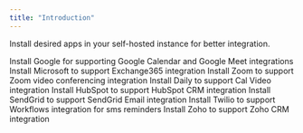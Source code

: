 ```yaml
---
title: "Introduction"
---
```


Install desired apps in your self-hosted instance for better integration.

<CardGroup cols={2}>
    <Card href="/self-hosting/apps/install-apps/google" title="Google" icon="google">
        Install Google for supporting Google Calendar and Google Meet integrations
    </Card>
    <Card href="/self-hosting/apps/install-apps/microsoft" title="Microsoft" icon="microsoft">
        Install Microsoft to support Exchange365 integration
    </Card>
    <Card href="/self-hosting/apps/install-apps/zoom" title="Zoom" icon="z">
        Install Zoom to support Zoom video conferencing integration
    </Card>
    <Card href="/self-hosting/apps/install-apps/daily" title="Daily" icon="video">
        Install Daily to support Cal Video integration
    </Card>
    <Card href="/self-hosting/apps/install-apps/hubspot" title="HubSpot" icon="hubspot">
        Install HubSpot to support HubSpot CRM integration
    </Card>
    <Card href="/self-hosting/apps/install-apps/sendgrid" title="SendGrid" icon="envelope">
        Install SendGrid to support SendGrid Email integration
    </Card>
    <Card href="/self-hosting/apps/install-apps/twilio" title="Twilio" icon="grid-round-2" iconType="solid">
        Install Twilio to support Workflows integration for sms reminders
    </Card>
    <Card href="/self-hosting/apps/install-apps/zoho" title="Zoho" icon="square-dashed">
        Install Zoho to support Zoho CRM integration
    </Card>
</CardGroup>
